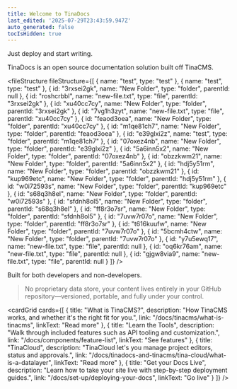 ```yaml
---
title: Welcome to TinaDocs
last_edited: '2025-07-29T23:43:59.947Z'
auto_generated: false
tocIsHidden: true
---
```


Just deploy and start writing.

TinaDocs is an open source documentation solution built off TinaCMS.

<fileStructure
  fileStructure={[
    { name: "test", type: "test" },
    { name: "test", type: "test" },
    { id: "3rxsei2gk", name: "New Folder", type: "folder", parentId: null },
    {
      id: "roshcrbbl",
      name: "new-file.txt",
      type: "file",
      parentId: "3rxsei2gk"
    },
    {
      id: "xu40cc7cy",
      name: "New Folder",
      type: "folder",
      parentId: "3rxsei2gk"
    },
    {
      id: "7vg1h3zyt",
      name: "new-file.txt",
      type: "file",
      parentId: "xu40cc7cy"
    },
    {
      id: "feaod3oea",
      name: "New Folder",
      type: "folder",
      parentId: "xu40cc7cy"
    },
    {
      id: "m1qe81ch7",
      name: "New Folder",
      type: "folder",
      parentId: "feaod3oea"
    },
    { id: "e39glxi2z", name: "test", type: "folder", parentId: "m1qe81ch7" },
    {
      id: "07oxez4nb",
      name: "New Folder",
      type: "folder",
      parentId: "e39glxi2z"
    },
    {
      id: "5a6inn5x2",
      name: "New Folder",
      type: "folder",
      parentId: "07oxez4nb"
    },
    {
      id: "obzzkwm21",
      name: "New Folder",
      type: "folder",
      parentId: "5a6inn5x2"
    },
    {
      id: "hdj5y51rm",
      name: "New Folder",
      type: "folder",
      parentId: "obzzkwm21"
    },
    {
      id: "kup969etc",
      name: "New Folder",
      type: "folder",
      parentId: "hdj5y51rm"
    },
    {
      id: "w0i72593s",
      name: "New Folder",
      type: "folder",
      parentId: "kup969etc"
    },
    {
      id: "s68q3h8el",
      name: "New Folder",
      type: "folder",
      parentId: "w0i72593s"
    },
    {
      id: "sfdnh8ol5",
      name: "New Folder",
      type: "folder",
      parentId: "s68q3h8el"
    },
    {
      id: "ff8r3o7sr",
      name: "New Folder",
      type: "folder",
      parentId: "sfdnh8ol5"
    },
    {
      id: "7uvw7r07o",
      name: "New Folder",
      type: "folder",
      parentId: "ff8r3o7sr"
    },
    {
      id: "t616kuufw",
      name: "New Folder",
      type: "folder",
      parentId: "7uvw7r07o"
    },
    {
      id: "5bcmh4ctw",
      name: "New Folder",
      type: "folder",
      parentId: "7uvw7r07o"
    },
    { id: "y7u5ewq17", name: "new-file.txt", type: "file", parentId: null },
    { id: "oq6kr76am", name: "new-file.txt", type: "file", parentId: null },
    { id: "gjgw8via9", name: "new-file.txt", type: "file", parentId: null }
  ]}
/>

Built for both developers and non-developers.

> No proprietary data store, your content lives entirely in your GitHub repository—versioned, portable, and fully under your control.

<cardGrid
  cards={[
    {
      title: "What is TinaCMS?",
      description: "How TinaCMS works, and whether it's the right fit for you.",
      link: "/docs/tinacms/what-is-tinacms",
      linkText: "Read more"
    },
    {
      title: "Learn the Tools",
      description:
        "Walk through included features such as API tooling and customization.",
      link: "/docs/components/feature-list",
      linkText: "See features"
    },
    {
      title: "TinaCloud",
      description:
        "TinaCloud let's you manage project editors, status and approvals.",
      link: "/docs/tinadocs-and-tinacms/tina-cloud/what-is-a-datalayer",
      linkText: "Read more"
    },
    {
      title: "Get your Docs Live",
      description:
        "Learn how to take your site live with step-by-step deployment guides.",
      link: "/docs/set-up/deploying-your-docs",
      linkText: "Go live"
    }
  ]}
/>
